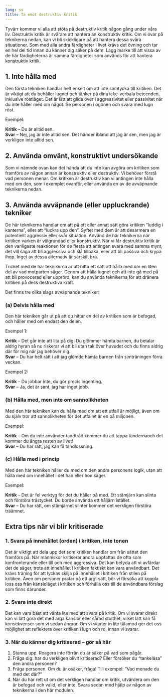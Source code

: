 ```yaml
---
lang: sv
title: Ta emot destruktiv kritik
---
```


Tyvärr kommer vi alla att stöta på destruktiv kritik någon gång under
våra liv. Destruktiv kritik är svårare att hantera än konstruktiv
kritik. Om vi övar på teknikerna nedan, kan vi bli skickligare på att
hantera dessa svåra situationer. Som med alla andra färdigheter i livet
krävs det övning och tar en hel del tid innan du känner dig säker på
dem. Lägg märke till att vissa av de här färdigheterna är samma
färdigheter som används för att hantera konstruktiv kritik.

## 1. Inte hålla med

Den första tekniken handlar helt enkelt om att inte samtycka till
kritiken. Det är viktigt att du behåller lugnet och tänker på dina
icke-verbala beteenden, inklusive röstläget. Det är lätt att glida över
i aggressivitet eller passivitet när du inte håller med om något. Se
personen i ögonen och svara med lugn röst.

Exempel:

**Kritik** -- Du är alltid sen.\
**Svar**  -- Nej, jag är inte alltid sen. Det händer ibland att jag är
sen, men jag är verkligen inte alltid sen.

## 2. Använda omvänt, konstruktivt undersökande

Som vi nämnde ovan kan det hända att du inte kan avgöra om kritiken som
framförs av någon annan är konstruktiv eller destruktiv. Vi behöver
förstå vad personen menar. Om kritiken är destruktiv kan vi antingen
inte hålla med om den, som i exemplet ovanför, eller använda en av de
avväpnande teknikerna nedan.

## 3. Använda avväpnande (eller uppluckrande) tekniker

De här teknikerna handlar om att på ett eller annat sätt göra kritiken
"luddig i kanterna", eller att "luckra upp den". Syftet med dem är att
desarmera en potentiellt aggressiv eller svår situation. Använd de här
teknikerna när kritiken varken är välgrundad eller konstruktiv. När vi
får destruktiv kritik är den vanligaste reaktionen för de flesta att
antingen svara med samma mynt, det vill säga att bli aggressiva och slå
tillbaka, eller att bli passiva och krypa ihop. Inget av dessa
alternativ är särskilt bra.

Tricket med de här teknikerna är att hitta ett sätt att hålla med om en
liten del av vad motparten säger. Genom att hålla lugnet och att inte gå
med på att bli provocerad eller upprörd, kan du använda teknikerna för
att dränera kritiken på dess destruktiva kraft.

Det finns tre olika slags avväpnande tekniker:

### (a) Delvis hålla med

Den här tekniken går ut på att du hittar en del av kritiken som är
befogad, och håller med om endast den delen.

Exempel 1:

**Kritik** -- Det går inte att lita på dig. Du glömmer hämta barnen, du
betalar aldrig hyran så nu riskerar vi att bli utan tak över huvudet och
du finns aldrig där för mig när jag behöver dig.\
**Svar**  -- Du har helt rätt i att jag glömde hämta barnen från
simträningen förra veckan.

Exempel 2:

**Kritik** -- Du jobbar inte, du gör precis ingenting.\
**Svar**  -- Ja, det är sant, jag har inget jobb.

### (b) Hålla med, men inte om sannolikheten

Med den här tekniken kan du hålla med om att ett utfall är möjligt, även
om du själv tror att sannolikheten för det utfallet är en på miljonen.

Exempel:

**Kritik** -- Om du inte använder tandtråd kommer du att tappa
tändernaoch det kommer du ångra resten av livet!\
**Svar**  -- Du har rätt, jag kan få tandlossning.

### (c) Hålla med i princip

Med den här tekniken håller du med om den andra personens logik, utan
att hålla med om innehållet i det han eller hon säger.

Exempel:

**Kritik** -- Det är fel verktyg för det du håller på med. Ett stämjärn
kan slinta och förstöra trästycket. Du borde använda ett håljärn
istället.\
**Svar**  -- Du har rätt, om stämjärnet slinter kommer det verkligen
förstöra träämnet.

## Extra tips när vi blir kritiserade

### 1. Svara på innehållet (orden) i kritiken, inte tonen

Det är viktigt att dela upp det som kritiken handlar om från sättet den
framförs på. När människor kritiserar andra uppfattas de ofta som
konfronterande eller till och med aggressiva. Det kan betyda att vi
avfärdar det de säger, trots att innehållet i kritiken faktiskt kan vara
användbart. Det krävs träning för att lyckas skilja på innehållet i
kritiken från stilen på kritiken. Även om personer pratar på ett argt
sätt, bör vi försöka att koppla loss oss från känsloläget i kritiken och
förhålla oss till de användbara förslag som finns därunder.

### 2. Svara inte direkt

Det kan vara bäst att vänta lite med att svara på kritik. Om vi svarar
direkt kan vi lätt göra det med arga känslor eller sårad stolthet,
vilket lätt kan få konsekvenser som vi sedan ångrar. Om vi skjuter in
lite tålamod ger det oss möjlighet att reflektera över kritiken i lugn
och ro, innan vi svarar.

### 3. När du känner dig kritiserad -- gör så här

1.  Stanna upp. Reagera inte förrän du är säker på vad som pågår.
2.  Fråga dig: har du verkligen blivit kritiserad? Eller försöker du
    "tankeläsa" den andra personen?
3.  Fråga personen. Om du är osäker, fråga! Till exempel: "Vad menade du
    med det där?"
4.  När du har rett ut om det verkligen handlar om kritik, utvärdera om
    den är befogad och valid, eller inte. Svara sedan med hjälp av någon
    av teknikerna i den här modulen.
